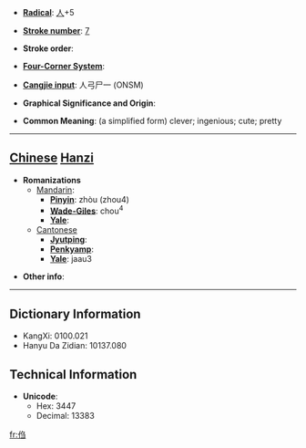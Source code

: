 * '''[[Wiktionary:Chinese radical index| Radical]]''': [[Wiktionary:Chinese radical index 人|人]]+5

* '''[[Wiktionary:Chinese total strokes index|Stroke number]]''': [[Wiktionary:Chinese total strokes index 7|7]]

* '''Stroke order''': 

* '''[[Wiktionary:Chinese four corner index|Four-Corner System]]''': 

* '''[[Wiktionary:Chinese Cangjie index|Cangjie input]]''': 人弓尸一 (ONSM)

* '''Graphical Significance and Origin''': 

* '''Common Meaning''': (a simplified form) clever; ingenious; cute; pretty

----

== [[Chinese]] [[Hanzi]] ==

* '''Romanizations'''
** [[Mandarin]]:
*** '''[[Pinyin]]''': zhòu (zhou4)
*** '''[[Wade-Giles]]''': chou<sup>4</sup>
*** '''[[Yale]]''': 
**[[Cantonese]]
***'''[[Jyutping]]''':
***'''[[Penkyamp]]''': 
***'''[[Yale]]''': jaau3

* '''Other info''': 

----

== Dictionary Information ==

* KangXi: 0100.021
* Hanyu Da Zidian: 10137.080

== Technical Information ==

* '''Unicode''':
** Hex: 3447
** Decimal: 13383

[[fr:㑇]]